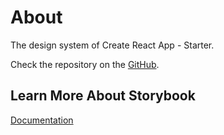 
<Meta title="About/Getting Started" />

# About

The design system of Create React App - Starter.

Check the repository on the [GitHub](https://github.com/sasastevcic/cra-starter).

## Learn More About Storybook

[Documentation](https://storybook.js.org/docs/basics/introduction/)
